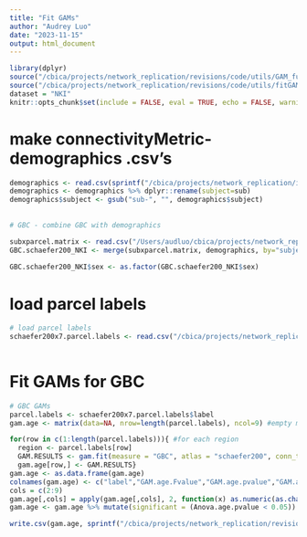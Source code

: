 ```yaml
---
title: "Fit GAMs"
author: "Audrey Luo"
date: "2023-11-15"
output: html_document
---
```

 

```r

library(dplyr)
source("/cbica/projects/network_replication/revisions/code/utils/GAM_functions_revisions.R")
source("/cbica/projects/network_replication/revisions/code/utils/fitGAMs_revisions.R")  
dataset = "NKI"
knitr::opts_chunk$set(include = FALSE, eval = TRUE, echo = FALSE, warning = FALSE, message = FALSE) 
```
 
 
# make connectivityMetric-demographics .csv's
```r

demographics <- read.csv(sprintf("/cbica/projects/network_replication/input/%1$s/sample_selection/%1$s_demographics_finalsample_20230629.csv", dataset))
demographics <- demographics %>% dplyr::rename(subject=sub)
demographics$subject <- gsub("sub-", "", demographics$subject)
 
 
# GBC - combine GBC with demographics

subxparcel.matrix <- read.csv("/Users/audluo/cbica/projects/network_replication/revisions/output/NKI/GBC/GBC_subxparcel_matrix_schaefer200x7_orig.csv")
GBC.schaefer200_NKI <- merge(subxparcel.matrix, demographics, by="subject")
   
GBC.schaefer200_NKI$sex <- as.factor(GBC.schaefer200_NKI$sex) 
```
  
 
# load parcel labels 
```r
# load parcel labels 
schaefer200x7.parcel.labels <- read.csv("/cbica/projects/network_replication/atlases/parcellations/schaefer200x7_regionlist_final.csv")
 
```  


# Fit GAMs for GBC 
```r
# GBC GAMs 
parcel.labels <- schaefer200x7.parcel.labels$label
gam.age <- matrix(data=NA, nrow=length(parcel.labels), ncol=9) #empty matrix to save gam.fit output to

for(row in c(1:length(parcel.labels))){ #for each region
  region <- parcel.labels[row] 
  GAM.RESULTS <- gam.fit(measure = "GBC", atlas = "schaefer200", conn_type = "NKI", region = region, smooth_var = "age", covariates = "sex + meanFD_avgSes") #run the gam.fit function
  gam.age[row,] <- GAM.RESULTS}
gam.age <- as.data.frame(gam.age)
colnames(gam.age) <- c("label","GAM.age.Fvalue","GAM.age.pvalue","GAM.age.AdjRsq","Anova.age.pvalue","age.onsetchange","age.peakchange","maxage.BNC.increase","age.maturation" )
cols = c(2:9)    
gam.age[,cols] = apply(gam.age[,cols], 2, function(x) as.numeric(as.character(x)))
gam.age <- gam.age %>% mutate(significant = (Anova.age.pvalue < 0.05))

write.csv(gam.age, sprintf("/cbica/projects/network_replication/revisions/output/%1$s/%2$s/GAM/GAMresults.%2$s.age.%3$s%4$s_%5$s.csv", "NKI", "GBC", "schaefer200", "x7", "orig"), row.names = F, quote = F)

```

   

